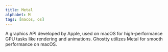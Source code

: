 ```yaml
---
title: Metal
alphabet: M
tags: [macos, os]
---
```


A graphics API developed by Apple, used on macOS for high-performance GPU tasks like rendering and animations. Ghostty utilizes Metal for smooth performance on macOS.
